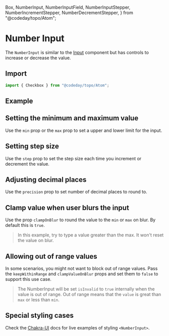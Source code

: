   Box,
  NumberInput,
  NumberInputField,
  NumberInputStepper,
  NumberIncrementStepper,
  NumberDecrementStepper,
} from "@codeday/topo/Atom";

# Number Input

The `NumberInput` is similar to the [Input](/Atom/input) component but has controls to increase or decrease the value.

## Import

```js
import { Checkbox } from "@codeday/topo/Atom";
```

## Example

<Playground>
  <Box p={3}>
    <NumberInput>
      <NumberInputField />
      <NumberInputStepper>
        <NumberIncrementStepper />
        <NumberDecrementStepper />
      </NumberInputStepper>
    </NumberInput>
  </Box>
</Playground>

## Setting the minimum and maximum value

Use the `min` prop or the `max` prop to set a upper and lower limit for the input.

<Playground>
  <Box p={3}>
    <NumberInput defaultValue={15} min={10} max={20}>
      <NumberInputField />
      <NumberInputStepper>
        <NumberIncrementStepper />
        <NumberDecrementStepper />
      </NumberInputStepper>
    </NumberInput>
  </Box>
</Playground>

## Setting step size

Use the `step` prop to set the step size each time you increment or decrement the value.

<Playground>
  <Box p={3}>
    <NumberInput step={5} defaultValue={15} min={10} max={30}>
      <NumberInputField />
      <NumberInputStepper>
        <NumberIncrementStepper />
        <NumberDecrementStepper />
      </NumberInputStepper>
    </NumberInput>
  </Box>
</Playground>

## Adjusting decimal places

Use the `precision` prop to set number of decimal places to round to.

<Playground>
  <Box p={3}>
    <NumberInput defaultValue={15} precision={2} step={0.2}>
      <NumberInputField />
      <NumberInputStepper>
        <NumberIncrementStepper />
        <NumberDecrementStepper />
      </NumberInputStepper>
    </NumberInput>
  </Box>
</Playground>

## Clamp value when user blurs the input

Use the prop `clampOnBlur` to round the value to the `min` or `max` on blur. By default this is `true`.

> In this example, try to type a value greater than the max. It won't reset the value on blur.

<Playground>
  <Box p={3}>
    <NumberInput defaultValue={15} max={30} clampValueOnBlur={false}>
      <NumberInputField />
      <NumberInputStepper>
        <NumberIncrementStepper />
        <NumberDecrementStepper />
      </NumberInputStepper>
    </NumberInput>
  </Box>
</Playground>

## Allowing out of range values

In some scenarios, you might not want to block out of range values. Pass the `keepWithinRange` and `clampValueOnBlur` props and set them to `false` to support this use case.

> The NumberInput will be set `isInvalid` to `true` internally when the value is out of range. Out of range means that the `value` is great than `max` or less than `min`.

<Playground>
  <Box p={3}>
    <NumberInput
      defaultValue={15}
      max={10}
      keepWithinRange={false}
      clampValueOnBlur={false}
    >
      <NumberInputField />
      <NumberInputStepper>
        <NumberIncrementStepper />
        <NumberDecrementStepper />
      </NumberInputStepper>
    </NumberInput>
  </Box>
</Playground>

## Special styling cases

Check the [Chakra-UI](https://chakra-ui.com/docs/form/number-input) docs for live examples of styling `<NumberInput>`.
